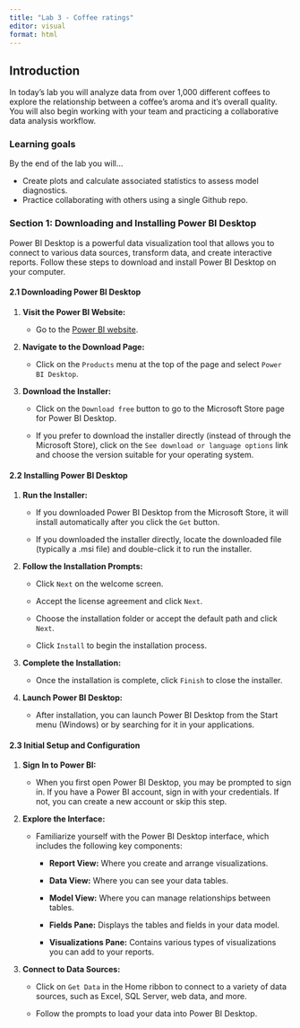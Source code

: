 ```yaml
---
title: "Lab 3 - Coffee ratings"
editor: visual
format: html
---
```


## Introduction

In today's lab you will analyze data from over 1,000 different coffees to explore the relationship between a coffee's aroma and it's overall quality. You will also begin working with your team and practicing a collaborative data analysis workflow.

### Learning goals

By the end of the lab you will...

-   Create plots and calculate associated statistics to assess model diagnostics.
-   Practice collaborating with others using a single Github repo.

### Section 1: Downloading and Installing Power BI Desktop

Power BI Desktop is a powerful data visualization tool that allows you to connect to various data sources, transform data, and create interactive reports. Follow these steps to download and install Power BI Desktop on your computer.

#### 2.1 Downloading Power BI Desktop

1.  **Visit the Power BI Website:**

    -   Go to the [Power BI website](https://powerbi.microsoft.com/).

2.  **Navigate to the Download Page:**

    -   Click on the `Products` menu at the top of the page and select `Power BI Desktop`.

3.  **Download the Installer:**

    -   Click on the `Download free` button to go to the Microsoft Store page for Power BI Desktop.

    -   If you prefer to download the installer directly (instead of through the Microsoft Store), click on the `See download or language options` link and choose the version suitable for your operating system.

#### 2.2 Installing Power BI Desktop

1.  **Run the Installer:**

    -   If you downloaded Power BI Desktop from the Microsoft Store, it will install automatically after you click the `Get` button.

    -   If you downloaded the installer directly, locate the downloaded file (typically a .msi file) and double-click it to run the installer.

2.  **Follow the Installation Prompts:**

    -   Click `Next` on the welcome screen.

    -   Accept the license agreement and click `Next`.

    -   Choose the installation folder or accept the default path and click `Next`.

    -   Click `Install` to begin the installation process.

3.  **Complete the Installation:**

    -   Once the installation is complete, click `Finish` to close the installer.

4.  **Launch Power BI Desktop:**

    -   After installation, you can launch Power BI Desktop from the Start menu (Windows) or by searching for it in your applications.

#### 2.3 Initial Setup and Configuration

1.  **Sign In to Power BI:**

    -   When you first open Power BI Desktop, you may be prompted to sign in. If you have a Power BI account, sign in with your credentials. If not, you can create a new account or skip this step.

2.  **Explore the Interface:**

    -   Familiarize yourself with the Power BI Desktop interface, which includes the following key components:

        -   **Report View:** Where you create and arrange visualizations.

        -   **Data View:** Where you can see your data tables.

        -   **Model View:** Where you can manage relationships between tables.

        -   **Fields Pane:** Displays the tables and fields in your data model.

        -   **Visualizations Pane:** Contains various types of visualizations you can add to your reports.

3.  **Connect to Data Sources:**

    -   Click on `Get Data` in the Home ribbon to connect to a variety of data sources, such as Excel, SQL Server, web data, and more.

    -   Follow the prompts to load your data into Power BI Desktop.
